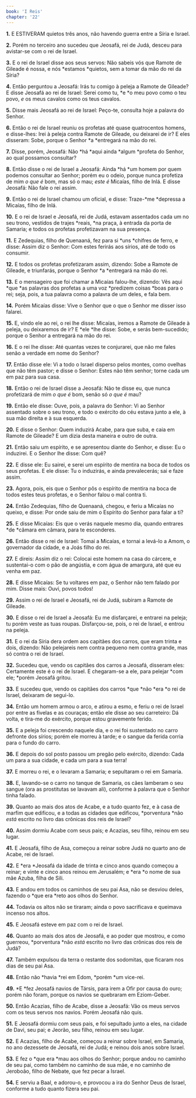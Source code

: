```yaml
---
book: 'I Reis'
chapter: '22'
---
```


**1.** E ESTIVERAM quietos três anos, não havendo guerra entre a Síria e Israel.

**2.** Porém no terceiro ano sucedeu que Jeosafá, rei de Judá, desceu para avistar-se com o rei de Israel.

**3.** E o rei de Israel disse aos seus servos: Não sabeis vós que Ramote de Gileade é nossa, e nós *estamos *quietos, sem a tomar da mão do rei da Síria?

**4.** Então perguntou a Jeosafá: Irás tu comigo à peleja a Ramote de Gileade? E disse Jeosafá ao rei de Israel: Serei como tu, *e *o meu povo como o teu povo, *e* os meus cavalos como os teus cavalos.

**5.** Disse mais Jeosafá ao rei de Israel: Peço-te, consulta hoje a palavra do Senhor.

**6.** Então o rei de Israel reuniu os profetas até quase quatrocentos homens, e disse-lhes: Irei à peleja contra Ramote de Gileade, ou deixarei de ir? E eles disseram: Sobe, porque o Senhor *a *entregará na mão do rei.

**7.** Disse, porém, Jeosafá: Não *há *aqui ainda *algum *profeta do Senhor, ao qual possamos consultar?

**8.** Então disse o rei de Israel a Jeosafá: Ainda *há *um homem por quem podemos consultar ao Senhor; porém eu o odeio, porque nunca profetiza de mim *o que é* bom, mas só o mau; *este é* Micaías, filho de Inlá. E disse Jeosafá: Não fale o rei assim.

**9.** Então o rei de Israel chamou um oficial, e disse: Traze-*me *depressa a Micaías, filho de Inlá.

**10.** E o rei de Israel e Jeosafá, rei de Judá, estavam assentados cada um no seu trono, vestidos de trajes *reais, *na praça, à entrada da porta de Samaria; e todos os profetas profetizavam na sua presença.

**11.** E Zedequias, filho de Quenaaná, fez para si *uns *chifres de ferro, e disse: Assim diz o Senhor: Com estes ferirás aos sírios, até de todo os consumir.

**12.** E todos os profetas profetizaram assim, dizendo: Sobe a Ramote de Gileade, e triunfarás, porque o Senhor *a *entregará na mão do rei.

**13.** E o mensageiro que foi chamar a Micaías falou-lhe, dizendo: Vês aqui *que *as palavras dos profetas a uma voz *predizem coisas *boas para o rei; seja, pois, a tua palavra como a palavra de um deles, e fala bem.

**14.** Porém Micaías disse: Vive o Senhor que o que o Senhor me disser isso falarei.

**15.** E, vindo ele ao rei, o rei lhe disse: Micaías, iremos a Ramote de Gileade à peleja, ou deixaremos de ir? E *ele *lhe disse: Sobe, e serás bem-sucedido; porque o Senhor a entregará na mão do rei.

**16.** E o rei lhe disse: Até quantas vezes te conjurarei, que não me fales senão a verdade em nome do Senhor?

**17.** Então disse ele: Vi a todo o Israel disperso pelos montes, como ovelhas que não têm pastor; e disse o Senhor: Estes não têm senhor; torne cada um em paz para sua casa.

**18.** Então o rei de Israel disse a Jeosafá: Não te disse eu, que nunca profetizará de mim *o que é* bom, senão só *o que é* mau?

**19.** Então ele disse: Ouve, pois, a palavra do Senhor: Vi ao Senhor assentado sobre o seu trono, e todo o exército do céu estava junto a ele, à sua mão direita e à sua esquerda.

**20.** E disse o Senhor: Quem induzirá Acabe, para que suba, e caia em Ramote de Gileade? E um dizia desta maneira e outro de outra.

**21.** Então saiu um espírito, e se apresentou diante do Senhor, e disse: Eu o induzirei. E o Senhor lhe disse: Com quê?

**22.** E disse ele: Eu sairei, e serei um espírito de mentira na boca de todos os seus profetas. E ele disse: Tu o induzirás, e ainda prevalecerás; sai e faze assim.

**23.** Agora, pois, eis que o Senhor pôs o espírito de mentira na boca de todos estes teus profetas, e o Senhor falou o mal contra ti.

**24.** Então Zedequias, filho de Quenaaná, chegou, e feriu a Micaías no queixo, e disse: Por onde saiu de mim o Espírito do Senhor para falar a ti?

**25.** E disse Micaías: Eis que o verás naquele mesmo dia, quando entrares *de *câmara em câmara, para te esconderes.

**26.** Então disse o rei de Israel: Tomai a Micaías, e tornai a levá-lo a Amom, o governador da cidade, e a Joás filho do rei.

**27.** E direis: Assim diz o rei: Colocai este homem na casa do cárcere, e sustentai-o com o pão de angústia, e com água de amargura, até que eu venha em paz.

**28.** E disse Micaías: Se tu voltares em paz, o Senhor não tem falado por mim. Disse mais: Ouvi, povos todos!

**29.** Assim o rei de Israel e Jeosafá, rei de Judá, subiram a Ramote de Gileade.

**30.** E disse o rei de Israel a Jeosafá: Eu me disfarçarei, e entrarei na peleja; tu porém veste as tuas roupas. Disfarçou-se, pois, o rei de Israel, e entrou na peleja.

**31.** E o rei da Síria dera ordem aos capitães dos carros, que eram trinta e dois, dizendo: Não pelejareis nem contra pequeno nem contra grande, mas só contra o rei de Israel.

**32.** Sucedeu que, vendo os capitães dos carros a Jeosafá, disseram eles: Certamente este é o rei de Israel. E chegaram-se a ele, para pelejar *com ele; *porém Jeosafá gritou.

**33.** E sucedeu que, vendo os capitães dos carros *que *não *era *o rei de Israel, deixaram de segui-lo.

**34.** Então um homem armou o arco, e atirou a esmo, e feriu o rei de Israel por entre as fivelas e as couraças; então ele disse ao seu carreteiro: Dá volta, e tira-me do exército, porque estou gravemente ferido.

**35.** E a peleja foi crescendo naquele dia, e o rei foi sustentado no carro defronte dos sírios; porém ele morreu à tarde; e o sangue da ferida corria para o fundo do carro.

**36.** E depois do sol posto passou um pregão pelo exército, dizendo: Cada um para a sua cidade, e cada um para a sua terra!

**37.** E morreu o rei, e o levaram a Samaria; e sepultaram o rei em Samaria.

**38.** E, lavando-se o carro no tanque de Samaria, os cães lamberam o seu sangue (ora as prostitutas se lavavam ali), conforme à palavra que o Senhor tinha falado.

**39.** Quanto ao mais dos atos de Acabe, e a tudo quanto fez, e à casa de marfim que edificou, e a todas as cidades que edificou, *porventura *não *está* escrito no livro das crônicas dos reis de Israel?

**40.** Assim dormiu Acabe com seus pais; e Acazias, seu filho, reinou em seu lugar.

**41.** E Jeosafá, filho de Asa, começou a reinar sobre Judá no quarto ano de Acabe, rei de Israel.

**42.** E *era *Jeosafá da idade de trinta e cinco anos quando começou a reinar; e vinte e cinco anos reinou em Jerusalém; e *era *o nome de sua mãe Azuba, filha de Sili.

**43.** E andou em todos os caminhos de seu pai Asa, não se desviou deles, fazendo o *que era *reto aos olhos do Senhor.

**44.** Todavia os altos não se tiraram; ainda o povo sacrificava e queimava incenso nos altos.

**45.** E Jeosafá esteve em paz com o rei de Israel.

**46.** Quanto ao mais dos atos de Jeosafá, e ao poder que mostrou, e como guerreou, *porventura *não *está* escrito no livro das crônicas dos reis de Judá?

**47.** Também expulsou da terra o restante dos sodomitas, que ficaram nos dias de seu pai Asa.

**48.** Então não *havia *rei em Edom, *porém *um vice-rei.

**49.** *E *fez Jeosafá navios de Társis, para irem a Ofir por causa do ouro; porém não foram, porque os navios se quebraram em Eziom-Geber.

**50.** Então Acazias, filho de Acabe, disse a Jeosafá: Vão os meus servos com os teus servos nos navios. Porém Jeosafá não quis.

**51.** E Jeosafá dormiu com seus pais, e foi sepultado junto a eles, na cidade de Davi, seu pai; e Jeorão, seu filho, reinou em seu lugar.

**52.** E Acazias, filho de Acabe, começou a reinar sobre Israel, em Samaria, no ano dezessete de Jeosafá, rei de Judá; e reinou dois anos sobre Israel.

**53.** E fez o *que era *mau aos olhos do Senhor; porque andou no caminho de seu pai, como também no caminho de sua mãe, e no caminho de Jeroboão, filho de Nebate, que fez pecar a Israel.

**54.** E serviu a Baal, e adorou-o, e provocou a ira do Senhor Deus de Israel, conforme a tudo quanto fizera seu pai.